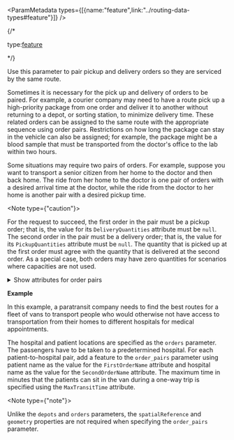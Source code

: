 
<ParamMetadata types={[{name:"feature",link:"../routing-data-types#feature"}]} />


{/* <p class="space-x-2"><span><span class="font-sm text-color-3">type:</span><a class="font-sm text-color-3" href="../routing-data-types#feature">feature</a></span></p> */}

Use this parameter to pair pickup and delivery orders so they are serviced by the same route.

Sometimes it is necessary for the pick up and delivery of orders to be paired. For example, a courier company may need to have a route pick up a high-priority package from one order and deliver it to another without returning to a depot, or sorting station, to minimize delivery time. These related orders can be assigned to the same route with the appropriate sequence using order pairs. Restrictions on how long the package can stay in the vehicle can also be assigned; for example, the package might be a blood sample that must be transported from the doctor's office to the lab within two hours. 

Some situations may require two pairs of orders. For example, suppose you want to transport a senior citizen from her home to the doctor and then back home. The ride from her home to the doctor is one pair of orders with a desired arrival time at the doctor, while the ride from the doctor to her home is another pair with a desired pickup time. 

<Note type={"caution"}>

For the request to succeed, the first order in the pair must be a pickup order; that is, the value for its `DeliveryQuantities` attribute must be `null`. The second order in the pair must be a delivery order; that is, the value for its `PickupQuantities` attribute must be `null`. The quantity that is picked up at the first order must agree with the quantity that is delivered at the second order. As a special case, both orders may have zero quantities for scenarios where capacities are not used.

</Note>

<details>
 <summary><span class="font-sm text-color-link">Show attributes for order pairs</span></summary>

 #### Attributes for order pairs

-   <p class="space-x-2"><span class="font-bold">FirstOrderName</span><span class="font-sm text-color-3">string (length: 500)</span></p>

    The name of the first order of the pair. This attribute is a foreign key to the `Name` attribute in the `orders` parameter, so the values must match. The attribute cannot have a null value.

-   <p class="space-x-2"><span class="font-bold">SecondOrderNameName</span><span class="font-sm text-color-3">string (length: 500)</span></p>

    The name of the second order of the pair. This attribute is a foreign key to the `Name`  attribute in the `orders`  parameter, so the values must match. The attribute cannot have a null value.

-   <p class="space-x-2"><span class="font-bold">MaxTransitTime</span><span class="font-sm text-color-3">number (non-negative)</span><span class="font-bold text-[#6d29cc]">default:60</span></p>

    The maximum transit time for the pair. The transit time is the duration from the departure time of the first order to the arrival time at the second order. This constraint limits the time-on-vehicle, or ride time, between the two orders. When a vehicle is carrying people or perishable goods, the ride time is typically shorter than that of a vehicle carrying packages or nonperishable goods.

    Excess transit time (measured with respect to the direct travel time between order pairs) can be tracked and weighted by the service. Because of this, you can direct the service to take one of three approaches: minimize the overall excess transit time, regardless of the increase in travel cost for the fleet; find a solution that balances overall violation time and travel cost; or ignore the overall excess transit time and, instead, minimize the travel cost for the fleet. By assigning an importance level for the `excess_transit_factor`  parameter, you are in effect choosing one of these three approaches. Regardless of the importance level, the service will always return an error if the `MaxTransitTime`  attribute value is surpassed.

    This attribute can contain null values; a null value indicates that there is no constraint on the ride time. The default value for this attribute is `null` .

</details>

**Example**

In this example, a paratransit company needs to find the best routes for a fleet of vans to transport people who would otherwise not have access to transportation from their homes to different hospitals for medical appointments.

The hospital and patient locations are specified as the `orders` parameter. The passengers have to be taken to a predetermined hospital. For each patient-to-hospital pair, add a feature to the `order_pairs` parameter using patient name as the value for the `FirstOrderName` attribute and hospital name as the value for the `SecondOrderName` attribute. The maximum time in minutes that the patients can sit in the van during a one-way trip is specified using the `MaxTransitTime` attribute.

<Note type={"note"}>

Unlike the `depots` and `orders` parameters, the `spatialReference` and `geometry` properties are not required when specifying the `order_pairs` parameter. 

</Note>

<CodeBlock language="json" source="../../code-samples/vrp/examples/inputs/orderPairs_ex.json" group="json" maxLines={20} expandable/>